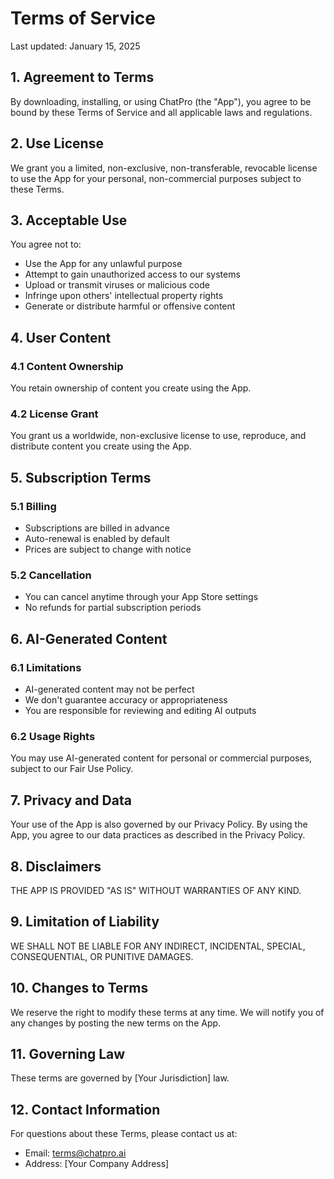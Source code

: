 # Terms of Service

Last updated: January 15, 2025

## 1. Agreement to Terms

By downloading, installing, or using ChatPro (the "App"), you agree to be bound by these Terms of Service and all applicable laws and regulations.

## 2. Use License

We grant you a limited, non-exclusive, non-transferable, revocable license to use the App for your personal, non-commercial purposes subject to these Terms.

## 3. Acceptable Use

You agree not to:
- Use the App for any unlawful purpose
- Attempt to gain unauthorized access to our systems
- Upload or transmit viruses or malicious code
- Infringe upon others' intellectual property rights
- Generate or distribute harmful or offensive content

## 4. User Content

### 4.1 Content Ownership
You retain ownership of content you create using the App.

### 4.2 License Grant
You grant us a worldwide, non-exclusive license to use, reproduce, and distribute content you create using the App.

## 5. Subscription Terms

### 5.1 Billing
- Subscriptions are billed in advance
- Auto-renewal is enabled by default
- Prices are subject to change with notice

### 5.2 Cancellation
- You can cancel anytime through your App Store settings
- No refunds for partial subscription periods

## 6. AI-Generated Content

### 6.1 Limitations
- AI-generated content may not be perfect
- We don't guarantee accuracy or appropriateness
- You are responsible for reviewing and editing AI outputs

### 6.2 Usage Rights
You may use AI-generated content for personal or commercial purposes, subject to our Fair Use Policy.

## 7. Privacy and Data

Your use of the App is also governed by our Privacy Policy. By using the App, you agree to our data practices as described in the Privacy Policy.

## 8. Disclaimers

THE APP IS PROVIDED "AS IS" WITHOUT WARRANTIES OF ANY KIND.

## 9. Limitation of Liability

WE SHALL NOT BE LIABLE FOR ANY INDIRECT, INCIDENTAL, SPECIAL, CONSEQUENTIAL, OR PUNITIVE DAMAGES.

## 10. Changes to Terms

We reserve the right to modify these terms at any time. We will notify you of any changes by posting the new terms on the App.

## 11. Governing Law

These terms are governed by [Your Jurisdiction] law.

## 12. Contact Information

For questions about these Terms, please contact us at:
- Email: terms@chatpro.ai
- Address: [Your Company Address]


